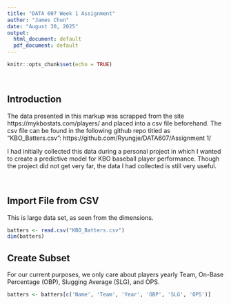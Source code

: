 ```yaml
---
title: "DATA 607 Week 1 Assignment"
author: "James Chun"
date: "August 30, 2025"
output:
  html_document: default
  pdf_document: default
---
```


```r
knitr::opts_chunk$set(echo = TRUE)
```

<br>

## Introduction
The data presented in this markup was scrapped from the site https://mykbostats.com/players/ and placed into a csv file beforehand. The csv file can be found in the following github repo titled as "KBO_Batters.csv": https://github.com/Ryungje/DATA607/Assignment 1/

I had initially collected this data during a personal project in which I wanted to create a predictive model for KBO baseball player performance. Though the project did not get very far, the data I had collected is still very useful.  

<br>

## Import File from CSV 
This is large data set, as seen from the dimensions.
```r
batters <- read.csv("KBO_Batters.csv")
dim(batters)
```
## Create Subset
For our current purposes, we only care about players yearly Team, On-Base Percentage (OBP), Slugging Average (SLG), and OPS. 
```r
batters <- batters[c('Name', 'Team', 'Year', 'OBP', 'SLG', 'OPS')]
```

